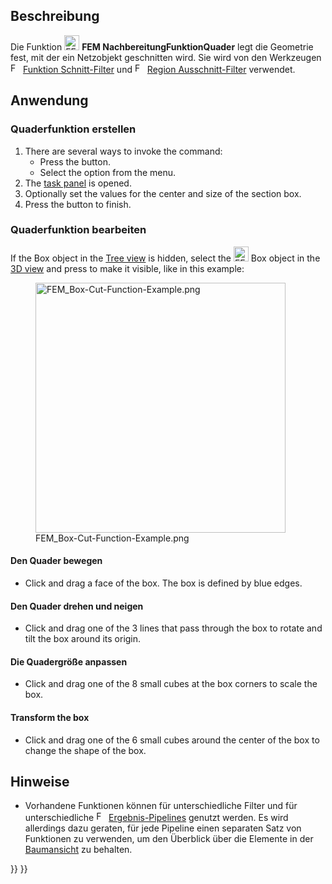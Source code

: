 <languages/>

{{Docnav/de
|[[FEM_PostCreateFunctionCylinder/de|NachbereitungFunktionZylinder]]
|[[FEM_PostLineplot/de|NachbereitungLiniendiagramm]]
|[[FEM_Workbench/de|FEM]]
|IconL=FEM_PostCreateFunctionCylinder.svg
|IconR=FEM_PostLineplot.svg
|IconC=Workbench_FEM.svg
}}

{{GuiCommand/de
|Name=FEM PostCreateFunctionBox
|Name/de=FEM NachbereitungFunktionQuader
|MenuLocation=Ergebnisse → Filterfunktionen → Quader
|Workbenches=[[FEM_Workbench/de|FEM]]
|Version=0.21
|SeeAlso=[[FEM_tutorial/de|FEM-Anleitung]]
}}

<span id="Description"></span>
==Beschreibung==

Die Funktion [[Image:FEM_PostCreateFunctionBox.svg|24px]] '''FEM NachbereitungFunktionQuader''' legt die Geometrie fest, mit der ein Netzobjekt geschnitten wird. Sie wird von den Werkzeugen [[Image:FEM_PostFilterCutFunction.svg|16px]] [[FEM_PostFilterCutFunction/de|Funktion Schnitt-Filter]] und [[Image:FEM_PostFilterClipRegion.svg|16px]] [[FEM_PostFilterClipRegion/de|Region Ausschnitt-Filter]] verwendet.

<span id="Usage"></span>
==Anwendung==

<span id="Create_a_box_function"></span>
===Quaderfunktion erstellen===

<div lang="en" dir="ltr" class="mw-content-ltr">
# There are several ways to invoke the command:
#* Press the {{Button|[[Image:FEM_PostCreateFunctionBox.svg|16px]] [[FEM_PostCreateFunctionBox|Box]]}} button.
#* Select the {{MenuCommand|Results → Filter Functions → [[Image:FEM_PostCreateFunctionBox.svg|16px]] Box}} option from the menu.
# The [[Task_panel|task panel]] is opened.
# Optionally set the values for the center and size of the section box.
# Press the {{Button|OK}} button to finish.
</div>

<span id="Edit_a_box_function"></span>
===Quaderfunktion bearbeiten===

<div lang="en" dir="ltr" class="mw-content-ltr">
If the Box object in the [[Tree_view|Tree view]] is hidden, select the [[Image:FEM_PostCreateFunctionBox.svg|24px]] Box object in the [[3D_view|3D view]] and press {{KEY|Space}} to make it visible, like in this example:
</div>

[[File:FEM_Box-Cut-Function-Example.png|400px]]

<span id="Move_the_box"></span>
====Den Quader bewegen====

<div lang="en" dir="ltr" class="mw-content-ltr">
* Click and drag a face of the box. The box is defined by blue edges.
</div>

<span id="Rotate_and_tilt_the_box"></span>
====Den Quader drehen und neigen====

<div lang="en" dir="ltr" class="mw-content-ltr">
* Click and drag one of the 3 lines that pass through the box to rotate and tilt the box around its origin.
</div>

<span id="Scale_the_box"></span>
====Die Quadergröße anpassen====

<div lang="en" dir="ltr" class="mw-content-ltr">
* Click and drag one of the 8 small cubes at the box corners to scale the box.
</div>

<div lang="en" dir="ltr" class="mw-content-ltr">
====Transform the box====
</div>

<div lang="en" dir="ltr" class="mw-content-ltr">
* Click and drag one of the 6 small cubes around the center of the box to change the shape of the box.
</div>

<span id="Notes"></span>
==Hinweise==

* Vorhandene Funktionen können für unterschiedliche Filter und für unterschiedliche [[Image:FEM_PostPipelineFromResult.svg|16px]] [[FEM_PostPipelineFromResult/de|Ergebnis-Pipelines]] genutzt werden. Es wird allerdings dazu geraten, für jede Pipeline einen separaten Satz von Funktionen zu verwenden, um den Überblick über die Elemente in der [[Tree_view/de|Baumansicht]] zu behalten.


{{Docnav/de
|[[FEM_PostCreateFunctionCylinder/de|NachbereitungFunktionZylinder]]
|[[FEM_PostLineplot/de|NachbereitungLiniendiagramm]]
|[[FEM_Workbench/de|FEM]]
|IconL=FEM_PostCreateFunctionCylinder.svg
|IconR=FEM_PostLineplot.svg
|IconC=Workbench_FEM.svg
}}

{{FEM Tools navi{{#translation:}}}}
{{Userdocnavi{{#translation:}}}}